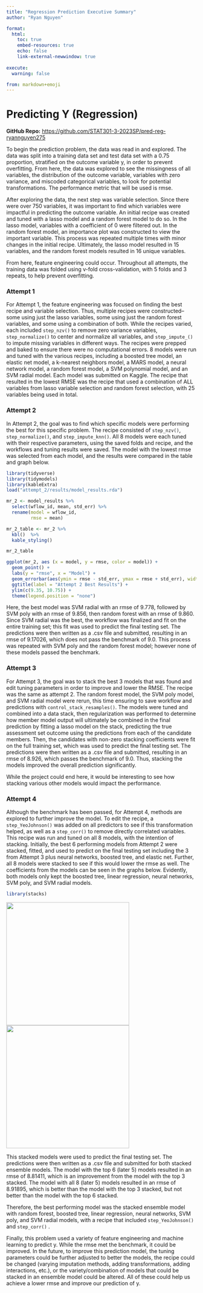 ```yaml
---
title: "Regression Prediction Executive Summary"
author: "Ryan Nguyen"

format:
  html:
    toc: true
    embed-resources: true
    echo: false
    link-external-newwindow: true
    
execute:
  warning: false

from: markdown+emoji  
---
```


# Predicting Y (Regression)

**GitHub Repo:** <https://github.com/STAT301-3-2023SP/pred-reg-ryannguyen275>

To begin the prediction problem, the data was read in and explored. The data was split into a training data set and test data set with a 0.75 proportion, stratified on the outcome variable y, in order to prevent overfitting. From here, the data was explored to see the missingness of all variables, the distribution of the outcome variable, variables with zero variance, and miscoded categorical variables, to look for potential transformations. The performance metric that will be used is rmse.

After exploring the data, the next step was variable selection. Since there were over 750 variables, it was important to find which variables were impactful in predicting the outcome variable. An initial recipe was created and tuned with a lasso model and a random forest model to do so. In the lasso model, variables with a coefficient of 0 were filtered out. In the random forest model, an importance plot was constructed to view the important variable. This process was repeated multiple times with minor changes in the initial recipe. Ultimately, the lasso model resulted in 15 variables, and the random forest models resulted in 16 unique variables.

From here, feature engineering could occur. Throughout all attempts, the training data was folded using v-fold cross-validation, with 5 folds and 3 repeats, to help prevent overfitting.

### Attempt 1

For Attempt 1, the feature engineering was focused on finding the best recipe and variable selection. Thus, multiple recipes were constructed-- some using just the lasso variables, some using just the random forest variables, and some using a combination of both. While the recipes varied, each included `step_nzv()` to remove zero variance variables, `step_normalize()` to center and normalize all variables, and `step_impute_()` to impute missing variables in different ways. The recipes were prepped and baked to ensure there were no computational errors. 8 models were run and tuned with the various recipes, including a boosted tree model, an elastic net model, a k-nearest neighbors model, a MARS model, a neural network model, a random forest model, a SVM polynomial model, and an SVM radial model. Each model was submitted on Kaggle. The recipe that resulted in the lowest RMSE was the recipe that used a combination of ALL variables from lasso variable selection and random forest selection, with 25 variables being used in total.

### Attempt 2

In Attempt 2, the goal was to find which specific models were performing the best for this specific problem. The recipe consisted of `step_nzv()`, `step_normalize()`, and `step_impute_knn()`. All 8 models were each tuned with their respective parameters, using the saved folds and recipe, and the workflows and tuning results were saved. The model with the lowest rmse was selected from each model, and the results were compared in the table and graph below.

```r
library(tidyverse)
library(tidymodels)
library(kableExtra)
load("attempt_2/results/model_results.rda")

mr_2 <- model_results %>% 
  select(wflow_id, mean, std_err) %>% 
  rename(model = wflow_id,
         rmse = mean)

mr_2_table <- mr_2 %>% 
  kbl()  %>%
  kable_styling()

mr_2_table

ggplot(mr_2, aes (x = model, y = rmse, color = model)) +
  geom_point() +
  labs(y = "rmse", x = "Model") +
  geom_errorbar(aes(ymin = rmse - std_err, ymax = rmse + std_err), width = 0.3) +
  ggtitle(label = "Attempt 2 Best Results") +
  ylim(c(9.35, 10.75)) + 
  theme(legend.position = "none")
```

Here, the best model was SVM radial with an rmse of 9.778, followed by SVM poly with an rmse of 9.856, then random forest with an rmse of 9.860. Since SVM radial was the best, the workflow was finalized and fit on the entire training set; this fit was used to predict the final testing set. The predictions were then written as a .csv file and submitted, resulting in an rmse of 9.17026, which does not pass the benchmark of 9.0. This process was repeated with SVM poly and the random forest model; however none of these models passed the benchmark.

### Attempt 3

For Attempt 3, the goal was to stack the best 3 models that was found and edit tuning parameters in order to improve and lower the RMSE. The recipe was the same as attempt 2. The random forest model, the SVM poly model, and SVM radial model were rerun, this time ensuring to save workflow and predictions with `control_stack_resamples()`. The models were tuned and combined into a data stack, then regularization was performed to determine how member model output will ultimately be combined in the final prediction by fitting a lasso model on the stack, predicting the true assessment set outcome using the predictions from each of the candidate members. Then, the candidates with non-zero stacking coefficients were fit on the full training set, which was used to predict the final testing set. The predictions were then written as a .csv file and submitted, resulting in an rmse of 8.926, which passes the benchmark of 9.0. Thus, stacking the models improved the overall prediction significantly.

While the project could end here, it would be interesting to see how stacking various other models would impact the performance.

### Attempt 4

Although the benchmark has been passed, for Attempt 4, methods are explored to further improve the model. To edit the recipe, a `step_YeoJohnson()` was added on all predictors to see if this transformation helped, as well as a `step_corr()` to remove directly correlated variables. This recipe was run and tuned on all 8 models, with the intention of stacking. Initially, the best 6 performing models from Attempt 2 were stacked, fitted, and used to predict on the final testing set including the 3 from Attempt 3 plus neural networks, boosted tree, and elastic net. Further, all 8 models were stacked to see if this would lower the rmse as well. The coefficients from the models can be seen in the graphs below. Evidently, both models only kept the boosted tree, linear regression, neural networks, SVM poly, and SVM radial models.

```r
library(stacks)

```

![](attempt_4/results/stacks6.png){width="325"} ![](attempt_4/results/stacks8.png){width="325"}

This stacked models were used to predict the final testing set. The predictions were then written as a .csv file and submitted for both stacked ensemble models. The model with the top 6 (later 5) models resulted in an rmse of 8.81411, which is an improvement from the model with the top 3 stacked. The model with all 8 (later 5) models resulted in an rmse of 8.91895, which is better than the model with the top 3 stacked, but not better than the model with the top 6 stacked.

Therefore, the best performing model was the stacked ensemble model with random forest, boosted tree, linear regression, neural networks, SVM poly, and SVM radial models, with a recipe that included `step_YeoJohnson()` and `step_corr()` .

Finally, this problem used a variety of feature engineering and machine learning to predict y. While the rmse met the benchmark, it could be improved. In the future, to improve this prediction model, the tuning parameters could be further adjusted to better the models, the recipe could be changed (varying imputation methods, adding transformations, adding interactions, etc.), or the variety/combination of models that could be stacked in an ensemble model could be altered. All of these could help us achieve a lower rmse and improve our prediction of y.
